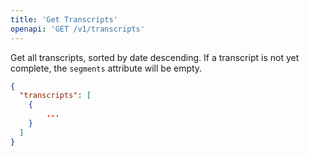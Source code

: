 ```yaml
---
title: 'Get Transcripts'
openapi: 'GET /v1/transcripts'
---
```


Get all transcripts, sorted by date descending. If a transcript is not yet complete, the `segments` attribute will be empty.

<ResponseExample>

```json Response
{ 
  "transcripts": [
    {
        ...
    }
  ]
}
```
</ResponseExample>